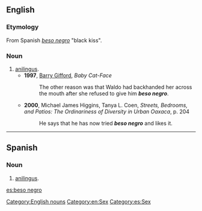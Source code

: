 ==English==

===Etymology===
From Spanish ''[[beso negro#Spanish|beso negro]]'' "black kiss".

===Noun===
{{head|en}}

# [[anilingus]].
#* '''1997''', [[w:Barry Gifford|Barry Gifford]], ''Baby Cat-Face''
#*: The other reason was that Waldo had backhanded her across the mouth after she refused to give him '''''beso negro'''''.
#* '''2000''', Michael James Higgins, Tanya L. Coen, ''Streets, Bedrooms, and Patios: The Ordinariness of Diversity in Urban Oaxaca'', p. 204
#*: He says that he has now tried '''''beso negro''''' and likes it.

[[Category:English nouns]]
[[Category:en:Sex]]

----

==Spanish==

===Noun===
{{es-noun|m|besos negros}}

# [[anilingus]].

[[Category:es:Sex]]

[[es:beso negro]]